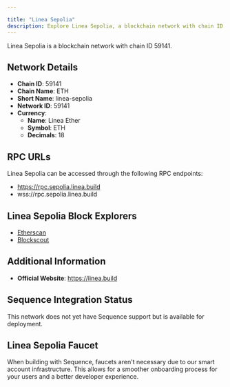 ```yaml
---

title: "Linea Sepolia"
description: Explore Linea Sepolia, a blockchain network with chain ID 59141. Learn about its native currency, Linea Ether, and how to interact with the network.
---
```




Linea Sepolia is a blockchain network with chain ID 59141.

## Network Details

- **Chain ID**: 59141
- **Chain Name**: ETH
- **Short Name**: linea-sepolia
- **Network ID**: 59141
- **Currency**: 
  - **Name**: Linea Ether
  - **Symbol**: ETH
  - **Decimals**: 18

## RPC URLs

Linea Sepolia can be accessed through the following RPC endpoints:

- https://rpc.sepolia.linea.build
- wss://rpc.sepolia.linea.build

## Linea Sepolia Block Explorers

- [Etherscan](https://sepolia.lineascan.build)
- [Blockscout](https://explorer.sepolia.linea.build)

## Additional Information

- **Official Website**: https://linea.build

## Sequence Integration Status

This network does not yet have Sequence support but is available for deployment.

## Linea Sepolia Faucet

When building with Sequence, faucets aren't necessary due to our smart account infrastructure. This allows for a smoother onboarding process for your users and a better developer experience.
